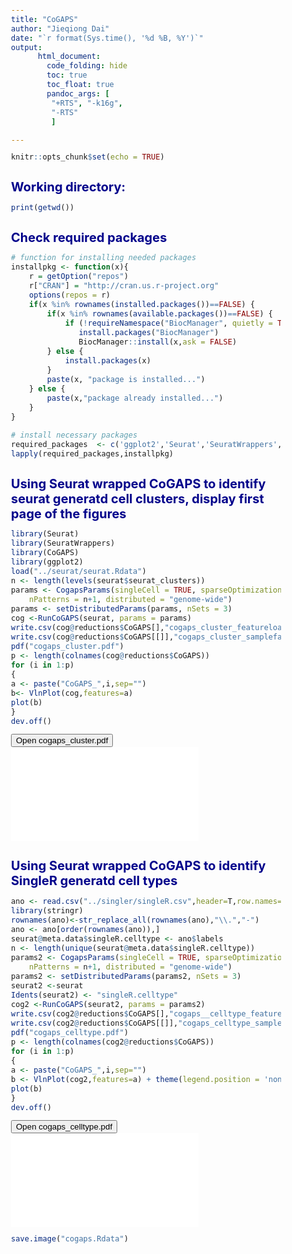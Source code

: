 ```yaml
---
title: "CoGAPS"
author: "Jieqiong Dai"
date: "`r format(Sys.time(), '%d %B, %Y')`"
output:
      html_document:
        code_folding: hide
        toc: true
        toc_float: true
        pandoc_args: [
         "+RTS", "-k16g",
         "-RTS"
         ]
        
---
```


<style type="text/css">

body{ /* Normal  */
      font-size: 12px;
  }
td {  /* Table  */
  font-size: 12px;
}
h1.title {
  font-size: 38px;
  color: DarkRed;
}
h1 { /* Header 1 */
  font-size: 20px;
  color: DarkBlue;
}
h2 { /* Header 2 */
  font-size: 18px;
  color: DarkBlue;
}
h3 { /* Header 3 */
  font-size: 16px;
  color: DarkBlue;
}
code.r{ /* Code block */
    font-size: 12px;
}
pre { /* Code block - determines code spacing between lines */
    font-size: 14px;
}
</style>

```r
knitr::opts_chunk$set(echo = TRUE)
```

# Working directory:
```r
print(getwd())
```

# Check required packages
```r
# function for installing needed packages
installpkg <- function(x){
    r = getOption("repos")
    r["CRAN"] = "http://cran.us.r-project.org"
    options(repos = r)
    if(x %in% rownames(installed.packages())==FALSE) {
        if(x %in% rownames(available.packages())==FALSE) {
            if (!requireNamespace("BiocManager", quietly = TRUE))
               install.packages("BiocManager")
               BiocManager::install(x,ask = FALSE)
        } else {
            install.packages(x)
        }
        paste(x, "package is installed...")
    } else {
        paste(x,"package already installed...")
    }
}

# install necessary packages
required_packages  <- c('ggplot2','Seurat','SeuratWrappers','plotly','CoGAPS','stringr')
lapply(required_packages,installpkg)
```

# Using Seurat wrapped CoGAPS to identify seurat generatd cell clusters, display first page of the figures
```r
library(Seurat)
library(SeuratWrappers)
library(CoGAPS)
library(ggplot2)
load("../seurat/seurat.Rdata")
n <- length(levels(seurat$seurat_clusters))
params <- CogapsParams(singleCell = TRUE, sparseOptimization = TRUE, seed = 66, nIterations = 5000, 
    nPatterns = n+1, distributed = "genome-wide")
params <- setDistributedParams(params, nSets = 3)
cog <-RunCoGAPS(seurat, params = params)
write.csv(cog@reductions$CoGAPS[],"cogaps_cluster_featureloadings.csv",quote=F)
write.csv(cog@reductions$CoGAPS[[]],"cogaps_cluster_samplefactors.csv",quote=F)
pdf("cogaps_cluster.pdf")
p <- length(colnames(cog@reductions$CoGAPS))
for (i in 1:p)
{
a <- paste("CoGAPS_",i,sep="")
b<- VlnPlot(cog,features=a)
plot(b)
}
dev.off()
```
<button class="btn btn-primary" data-toggle="collapse" data-target="#Spectra">Open cogaps_cluster.pdf</button> 
<div id="Spectra" class="collapse">    
<object data="cogaps_cluster.pdf" width="750px" height="750px">
    <embed src="cogaps_cluster.pdf">
    </embed>
</object>
</div>


# Using Seurat wrapped CoGAPS to identify SingleR generatd cell types
```r
ano <- read.csv("../singler/singleR.csv",header=T,row.names=1)
library(stringr) 
rownames(ano)<-str_replace_all(rownames(ano),"\\.","-")
ano <- ano[order(rownames(ano)),]
seurat@meta.data$singleR.celltype <- ano$labels
n <- length(unique(seurat@meta.data$singleR.celltype))
params2 <- CogapsParams(singleCell = TRUE, sparseOptimization = TRUE, seed = 66, nIterations = 5000, 
    nPatterns = n+1, distributed = "genome-wide")
params2 <- setDistributedParams(params2, nSets = 3)
seurat2 <-seurat
Idents(seurat2) <- "singleR.celltype"
cog2 <-RunCoGAPS(seurat2, params = params2)
write.csv(cog2@reductions$CoGAPS[],"cogaps__celltype_featureloadings.csv",quote=F)
write.csv(cog2@reductions$CoGAPS[[]],"cogaps_celltype_samplefactors.csv",quote=F)
pdf("cogaps_celltype.pdf")
p <- length(colnames(cog2@reductions$CoGAPS))
for (i in 1:p)
{
a <- paste("CoGAPS_",i,sep="")
b <- VlnPlot(cog2,features=a) + theme(legend.position = 'none')
plot(b)
}
dev.off()

```
<button class="btn btn-primary" data-toggle="collapse" data-target="#Spectra2">Open cogaps_celltype.pdf</button> 
<div id="Spectra2" class="collapse">    
<object data="cogaps_celltype.pdf" width="750px" height="750px">
    <embed src="cogaps_celltype.pdf">
    </embed>
</object>
</div>

```r
save.image("cogaps.Rdata")
```
